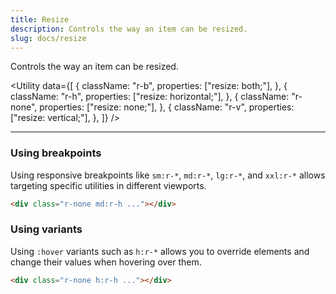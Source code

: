 ```yaml
---
title: Resize
description: Controls the way an item can be resized.
slug: docs/resize
---
```


Controls the way an item can be resized.

<Utility
  data={[
    {
      className: "r-b",
      properties: ["resize: both;"],
    },
    {
      className: "r-h",
      properties: ["resize: horizontal;"],
    },
    {
      className: "r-none",
      properties: ["resize: none;"],
    },
    {
      className: "r-v",
      properties: ["resize: vertical;"],
    },
  ]}
/>

---

### Using breakpoints

Using responsive breakpoints like `sm:r-*`, `md:r-*`, `lg:r-*`, and `xxl:r-*` allows targeting specific utilities in different viewports.

```html "md:r-h"
<div class="r-none md:r-h ..."></div>
```

### Using variants

Using `:hover` variants such as `h:r-*` allows you to override elements and change their values when hovering over them.

```html "h:r-h"
<div class="r-none h:r-h ..."></div>
```
